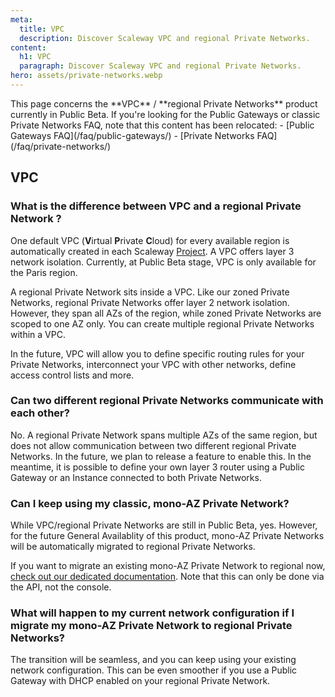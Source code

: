 ```yaml
---
meta:
  title: VPC 
  description: Discover Scaleway VPC and regional Private Networks. 
content:
  h1: VPC 
  paragraph: Discover Scaleway VPC and regional Private Networks.
hero: assets/private-networks.webp
---
```


<Message type="note">
  This page concerns the **VPC** / **regional Private Networks** product currently in Public Beta. If you're looking for the Public Gateways or classic Private Networks FAQ, note that this content has been relocated:
  - [Public Gateways FAQ](/faq/public-gateways/)
  - [Private Networks FAQ](/faq/private-networks/)
</Message>

## VPC

### What is the difference between VPC and a regional Private Network ?
One default VPC (**V**irtual **P**rivate **C**loud) for every available region is automatically created in each Scaleway [Project](/console/my-project/concepts/#project). A VPC offers layer 3 network isolation. Currently, at Public Beta stage, VPC is only available for the Paris region.

A regional Private Network sits inside a VPC. Like our zoned Private Networks, regional Private Networks offer layer 2 network isolation. However, they span all AZs of the region, while zoned Private Networks are scoped to one AZ only. You can create multiple regional Private Networks within a VPC.

In the future, VPC will allow you to define specific routing rules for your Private Networks, interconnect your VPC with other networks, define access control lists and more.

### Can two different regional Private Networks communicate with each other?

No. A regional Private Network spans multiple AZs of the same region, but does not allow communication between two different regional Private Networks. In the future, we plan to release a feature to enable this. In the meantime, it is possible to define your own layer 3 router using a Public Gateway or an Instance connected to both Private Networks.

### Can I keep using my classic, mono-AZ Private Network?
While VPC/regional Private Networks are still in Public Beta, yes. However, for the future General Availablity of this product, mono-AZ Private Networks will be automatically migrated to regional Private Networks.

If you want to migrate an existing mono-AZ Private Network to regional now, [check out our dedicated documentation](/network/vpc/api-cli/vpc-private-beta/#migrating-existing-zonal-private-networks-to-regional-private-networks). Note that this can only be done via the API, not the console.

### What will happen to my current network configuration if I migrate my mono-AZ Private Network to regional Private Networks? 
The transition will be seamless, and you can keep using your existing network configuration. This can be even smoother if you use a Public Gateway with DHCP enabled on your regional Private Network.